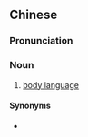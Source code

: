 ==Chinese==
{{zh-forms|s=肢体语言|type=22}}

===Pronunciation===
{{zh-pron
|m=zhītǐ yǔyán
|c=zi1 tai2 jyu5 jin4
|cat=n
}}

===Noun===
{{zh-noun}}

# [[body language]]

====Synonyms====
* {{zh-l|身體語言}}